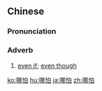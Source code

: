 ==Chinese==
{{zh-forms|alt=那怕}}

===Pronunciation===
{{zh-pron
|m=nǎpà
|ma=Zh-napà.ogg
|c=naa5 paa3
|cat=adv
}}

===Adverb===
{{zh-adv}}

# [[even if]]; [[even though]]
#: {{zh-x|'''哪怕''' 下雨 我們 也 要 去。|We will go '''even if''' it rains.}}

{{zh-cat|Elementary}}

[[ko:哪怕]]
[[hu:哪怕]]
[[ja:哪怕]]
[[zh:哪怕]]